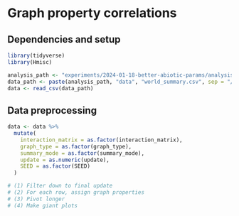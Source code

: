 # Graph property correlations



## Dependencies and setup

```r
library(tidyverse)
library(Hmisc)
```

```r
analysis_path <- "experiments/2024-01-18-better-abiotic-params/analysis"
data_path <- paste(analysis_path, "data", "world_summary.csv", sep = "/")
data <- read_csv(data_path)
```

## Data preprocessing

```r
data <- data %>%
  mutate(
    interaction_matrix = as.factor(interaction_matrix),
    graph_type = as.factor(graph_type),
    summary_mode = as.factor(summary_mode),
    update = as.numeric(update),
    SEED = as.factor(SEED)
  )

# (1) Filter down to final update
# (2) For each row, assign graph properties
# (3) Pivot longer
# (4) Make giant plots

```